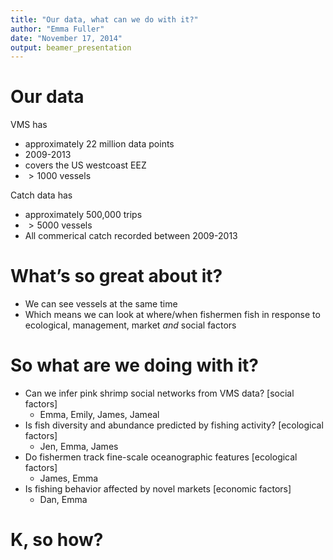 ```yaml
---
title: "Our data, what can we do with it?"
author: "Emma Fuller"
date: "November 17, 2014"
output: beamer_presentation
---
```


# Our data

VMS has 

+ approximately 22 million data points
+ 2009-2013
+ covers the US westcoast EEZ
+ $> 1000$ vessels

Catch data has

+ approximately 500,000 trips
+ $>5000$ vessels
+ All commerical catch recorded between 2009-2013

# What's so great about it?

+ We can see vessels at the same time
+ Which means we can look at where/when fishermen fish in response to ecological, management, market _and_ social factors

# So what are we doing with it?

+ Can we infer pink shrimp social networks from VMS data? [social factors] 
    + Emma, Emily, James, Jameal
+ Is fish diversity and abundance predicted by fishing activity? [ecological factors]
    + Jen, Emma, James
+ Do fishermen track fine-scale oceanographic features [ecological factors]
    + James, Emma
+ Is fishing behavior affected by novel markets [economic factors]
    + Dan, Emma
    
# K, so how?

